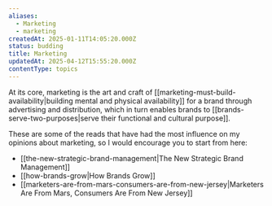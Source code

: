 ```yaml
---
aliases:
  - Marketing
  - marketing
createdAt: 2025-01-11T14:05:20.000Z
status: budding
title: Marketing
updatedAt: 2025-04-12T15:55:20.000Z
contentType: topics
---
```

At its core, marketing is the art and craft of [[marketing-must-build-availability|building mental and physical availability]] for a brand through advertising and distribution, which in turn enables brands to [[brands-serve-two-purposes|serve their functional and cultural purpose]].

These are some of the reads that have had the most influence on my opinions about marketing, so I would encourage you to start from here:

- [[the-new-strategic-brand-management|The New Strategic Brand Management]]
- [[how-brands-grow|How Brands Grow]]
- [[marketers-are-from-mars-consumers-are-from-new-jersey|Marketers Are From Mars, Consumers Are From New Jersey]]
